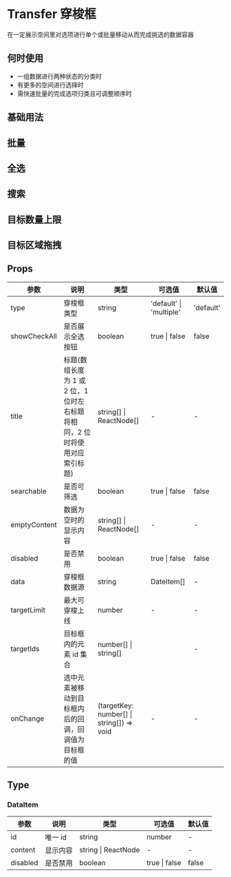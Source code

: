 # Transfer 穿梭框

在一定展示空间里对选项进行单个或批量移动从而完成挑选的数据容器

## 何时使用

- 一组数据进行两种状态的分类时
- 有更多的空间进行选择时
- 需快速批量的完成选项归类且可调整顺序时

## 基础用法


<DemoBase />

## 批量


<DemoBatch />

## 全选


<DemoCheck />

## 搜索


<DemoSearch />

## 目标数量上限


<DemoCount />

## 目标区域拖拽


<DemoArea />

## Props

| 参数         | 说明                                                                       | 类型                                      | 可选值                  | 默认值    |
| ------------ | -------------------------------------------------------------------------- | ----------------------------------------- | ----------------------- | --------- |
| type         | 穿梭框类型                                                                 | string                                    | 'default' \| 'multiple' | 'default' |
| showCheckAll | 是否展示全选按钮                                                           | boolean                                   | true \| false           | false     |
| title        | 标题(数组长度为 1 或 2 位，1 位时左右标题将相同，2 位时将使用对应索引标题) | string[] \| ReactNode[]                   | -                       | -         |
| searchable   | 是否可筛选                                                                 | boolean                                   | true \| false           | false     |
| emptyContent | 数据为空时的显示内容                                                       | string[] \| ReactNode[]                   | -                       | -         |
| disabled     | 是否禁用                                                                   | boolean                                   | true \| false           | false     |
| data         | 穿梭框数据源                                                               | string                                    | DateItem[]              | -         |
| targetLimit  | 最大可穿梭上线                                                             | number                                    | -                       | -         |
| targetIds    | 目标框内的元素 id 集合                                                     | number[] \| string[]                      |                         | -         |
| onChange     | 选中元素被移动到目标框内后的回调，回调值为目标框的值                       | (targetKey: number[] \| string[]) => void | -                       | -         |

## Type

### DataItem

| 参数     | 说明     | 类型                | 可选值        | 默认值 |
| -------- | -------- | ------------------- | ------------- | ------ |
| id       | 唯一 id  | string              | number        | -      |
| content  | 显示内容 | string \| ReactNode | -             | -      |
| disabled | 是否禁用 | boolean             | true \| false | false  |
